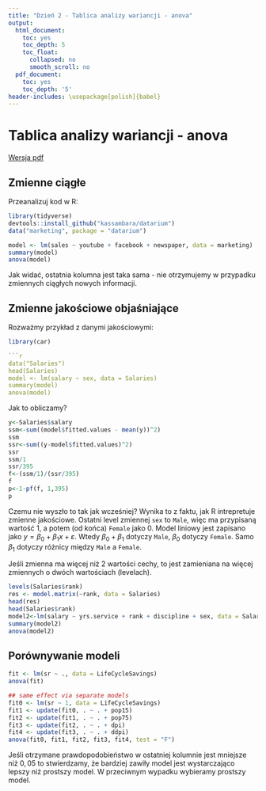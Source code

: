 ```yaml
---
title: "Dzień 2 - Tablica analizy wariancji - anova"
output:
  html_document:
    toc: yes
    toc_depth: 5
    toc_float:
      collapsed: no
      smooth_scroll: no
  pdf_document:
    toc: yes
    toc_depth: '5'
header-includes: \usepackage[polish]{babel}
---
```

<style type="text/css">
.title {
  display: none;
}

.table {
    width:70%;
}

#getting-started img {
  margin-right: 10px;
}

</style>



# Tablica analizy wariancji - anova

[Wersja pdf](tablicaanalizywariancjianova.pdf) 

## Zmienne ciągłe

Przeanalizuj kod w R:

```r
library(tidyverse)
devtools::install_github("kassambara/datarium")
data("marketing", package = "datarium")
```
```r
model <- lm(sales ~ youtube + facebook + newspaper, data = marketing)
summary(model)
anova(model)
```


Jak widać, ostatnia kolumna jest taka sama - nie otrzymujemy w przypadku zmiennych ciągłych nowych informacji.

## Zmienne jakościowe objaśniające

Rozważmy przykład z danymi jakościowymi:

```r
library(car)

```r
data("Salaries")
head(Salaries)
model <- lm(salary ~ sex, data = Salaries)
summary(model)
anova(model)
```
Jak to obliczamy?

```r
y<-Salaries$salary
ssm<-sum((model$fitted.values - mean(y))^2)
ssm
ssr<-sum((y-model$fitted.values)^2)
ssr
ssm/1
ssr/395
f<-(ssm/1)/(ssr/395)
f
p<-1-pf(f, 1,395)
p
```

Czemu nie wyszło to tak jak wcześniej? Wynika to z faktu, jak R intrepretuje zmienne jakościowe. Ostatni level zmiennej `sex` to `Male`, więc ma przypisaną wartość 1, a potem (od końca) `Female` jako 0. Model liniowy jest zapisano jako $y=\beta_0+\beta_1 x +\varepsilon$. Wtedy $\beta_0+\beta_1$ dotyczy `Male`, $\beta_0$ dotyczy `Female`. Samo $\beta_1$ dotyczy różnicy między `Male` a `Female`.

Jeśli zmienna ma więcej niż 2 wartości cechy, to jest zamieniana na więcej zmiennych o dwóch wartościach (levelach).

```r
levels(Salaries$rank)
res <- model.matrix(~rank, data = Salaries)
head(res)
head(Salaries$rank)
model2<-lm(salary ~ yrs.service + rank + discipline + sex, data = Salaries)
summary(model2)
anova(model2)
```

## Porównywanie modeli

```r
fit <- lm(sr ~ ., data = LifeCycleSavings)
anova(fit)

## same effect via separate models
fit0 <- lm(sr ~ 1, data = LifeCycleSavings)
fit1 <- update(fit0, . ~ . + pop15)
fit2 <- update(fit1, . ~ . + pop75)
fit3 <- update(fit2, . ~ . + dpi)
fit4 <- update(fit3, . ~ . + ddpi)
anova(fit0, fit1, fit2, fit3, fit4, test = "F")
```

Jeśli otrzymane prawdopodobieństwo w ostatniej kolumnie jest mniejsze niż $0,05$ to stwierdzamy, że bardziej zawiły model jest wystarczająco lepszy niż prostszy model. W przeciwnym wypadku wybieramy prostszy model.

</div>


